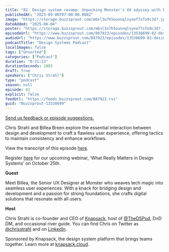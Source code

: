 ```yaml
---
title: "82. Design system revamp: Unpacking Monster's UX odyssey with Billea Breen"
publishedAt: "2023-09-06T07:00:00.000Z"
image: "https://storage.buzzsprout.com/mbxl3o7h5ounnqlvynef7sfo9c3d?.jpg"
dateAdded: "2025-06-04"
poster: "https://storage.buzzsprout.com/mbxl3o7h5ounnqlvynef7sfo9c3d?.jpg"
episodeUrl: "https://www.buzzsprout.com/887923/episodes/13538699-82-design-system-revamp-unpacking-monster-s-ux-odyssey-with-billea-breen.mp3"
audioUrl: "https://www.buzzsprout.com/887923/episodes/13538699-82-design-system-revamp-unpacking-monster-s-ux-odyssey-with-billea-breen.mp3"
podcastTitle: "Design Systems Podcast"
localImages: false
tags: ["Unsorted"]
categories: ["Podcast"]
duration: "0:31:23"
durationSeconds: 1883
draft: true
speakers: ["Chris Strahl"]
type: "podcast"
season: null
episode: 82
explicit: false
feedUrl: "https://feeds.buzzsprout.com/887923.rss"
guid: "Buzzsprout-13538699"
---
```

[Send us feedback or episode suggestions.](https://www.buzzsprout.com/twilio/text_messages/887923/open_sms)

Chris Strahl and Billea Breen explore the essential interaction between design and development to craft a flawless user experience, offering tactics to maintain consistency and enhance workflows.

View the transcript of this episode [here](https://docs.google.com/document/d/1T6PMpDu9gkwXFXlBf1TCTMpttKEEy2pl/edit).

Register [here](https://knapsack-cloud.zoom.us/webinar/register/WN_laqrUBmyRmSqxihk3MylOw#/registration) for our upcoming webinar, ‘What Really Matters in Design Systems’ on October 25th. 

**Guest**

Meet Billea, the Senior UX Designer at Monster who weaves tech magic into seamless user experiences. With a knack for bridging design and development and a passion for strong foundations, she crafts digital solutions that resonate with all users.

**Host**

Chris Strahl is co-founder and CEO of [Knapsack](https://www.knapsack.cloud/), host of [@TheDSPod](https://twitter.com/thedspod), DnD DM, and occasional river guide. You can find Chris on Twitter as [@chrisstrahl](https://twitter.com/chrisstrahl) and on [LinkedIn](https://www.linkedin.com/in/chrisstrahl/).

Sponsored by Knapsack, the design system platform that brings teams together. Learn more at [knapsack.cloud](https://www.knapsack.cloud/?utm_source=podcast).
